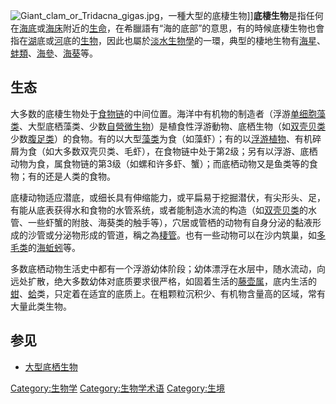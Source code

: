 [[File:Giant_clam_or_Tridacna_gigas.jpg|thumb]]，一種大型的底棲生物]]'''底棲生物'''是指任何在[[海底|海底]]或[[海床|海床]]附近的[[生命|生命]]，在希臘語有“海的底部”的意思，有的時候底棲生物也會指在[[湖|湖]]底或[[河|河]]底的[[生物|生物]]，因此也屬於[[淡水生物學|淡水生物學]]的一環，典型的棲地生物有[[海星|海星]]、[[蚌|蚌類]]、[[海參|海參]]、[[海葵|海葵]]等。

==生态==
大多数的底棲生物处于[[食物链|食物链]]的中间位置。海洋中有机物的制造者（浮游[[单细胞|单细胞]][[藻类|藻类]]、大型底栖藻类、少数[[自營|自營]][[微生物|微生物]]）是植食性浮游動物、底栖生物（如[[双壳贝类|双壳贝类]]少数[[腹足类|腹足类]]）的食物。有的以大型[[藻类|藻类]]为食（如藻虾）；有的以[[浮游植物|浮游植物]]、有机碎屑为食（如大多数双壳贝类、毛虾），在食物链中处于第2级；另有以浮游、底栖动物为食，属食物链的第3级（如螺和许多虾、蟹）；而底栖动物又是鱼类等的食物；有的还是人类的食物。

底棲动物适应潜底，或细长具有伸缩能力，或平扁易于挖掘潜伏，有尖形头、足，有能从底表获得水和食物的水管系统，或者能制造水流的构造（如[[双壳贝类|双壳贝类]]的水管、一些虾蟹的附肢、海葵类的触手等），穴居或管栖的动物有自身分泌的黏液形成的沙管或分泌物形成的管道，稱之為[[棲管|棲管]]。也有一些动物可以在沙内筑巢，如[[多毛类|多毛类]]的[[海蚯蚓|海蚯蚓]]等。

多数底栖动物生活史中都有一个浮游幼体阶段；幼体漂浮在水层中，随水流动，向远处扩散，绝大多数幼体对底质要求很严格，如固着生活的[[藤壶属|藤壶属]]，底内生活的[[蚶|蚶]]、[[蛤|蛤]]类，只定着在适宜的底质上。在粗颗粒沉积少、有机物含量高的区域，常有大量此类生物。

==参见==
* [[大型底栖生物|大型底栖生物]]

{{Authority control}}
{{生物小作品}}

[[Category:生物学|Category:生物学]]
[[Category:生物学术语|Category:生物学术语]]
[[Category:生境|Category:生境]]